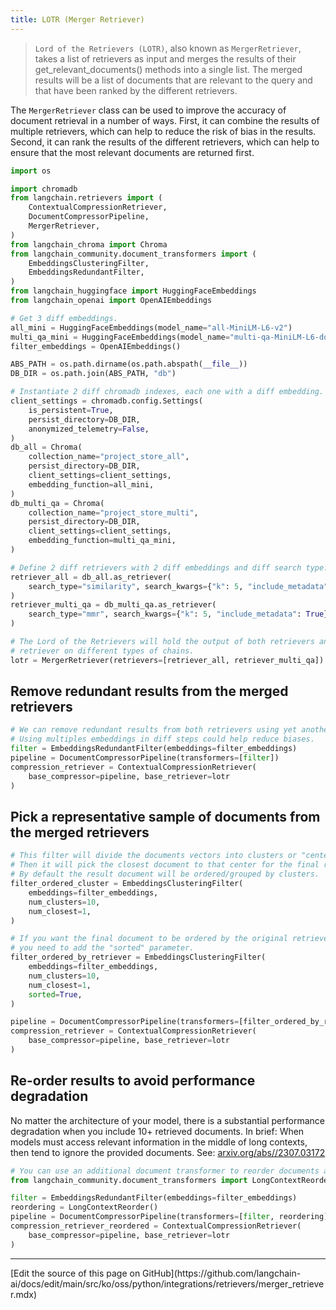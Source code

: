 ```yaml
---
title: LOTR (Merger Retriever)
---
```


>`Lord of the Retrievers (LOTR)`, also known as `MergerRetriever`, takes a list of retrievers as input and merges the results of their get_relevant_documents() methods into a single list. The merged results will be a list of documents that are relevant to the query and that have been ranked by the different retrievers.

The `MergerRetriever` class can be used to improve the accuracy of document retrieval in a number of ways. First, it can combine the results of multiple retrievers, which can help to reduce the risk of bias in the results. Second, it can rank the results of the different retrievers, which can help to ensure that the most relevant documents are returned first.

```python
import os

import chromadb
from langchain.retrievers import (
    ContextualCompressionRetriever,
    DocumentCompressorPipeline,
    MergerRetriever,
)
from langchain_chroma import Chroma
from langchain_community.document_transformers import (
    EmbeddingsClusteringFilter,
    EmbeddingsRedundantFilter,
)
from langchain_huggingface import HuggingFaceEmbeddings
from langchain_openai import OpenAIEmbeddings

# Get 3 diff embeddings.
all_mini = HuggingFaceEmbeddings(model_name="all-MiniLM-L6-v2")
multi_qa_mini = HuggingFaceEmbeddings(model_name="multi-qa-MiniLM-L6-dot-v1")
filter_embeddings = OpenAIEmbeddings()

ABS_PATH = os.path.dirname(os.path.abspath(__file__))
DB_DIR = os.path.join(ABS_PATH, "db")

# Instantiate 2 diff chromadb indexes, each one with a diff embedding.
client_settings = chromadb.config.Settings(
    is_persistent=True,
    persist_directory=DB_DIR,
    anonymized_telemetry=False,
)
db_all = Chroma(
    collection_name="project_store_all",
    persist_directory=DB_DIR,
    client_settings=client_settings,
    embedding_function=all_mini,
)
db_multi_qa = Chroma(
    collection_name="project_store_multi",
    persist_directory=DB_DIR,
    client_settings=client_settings,
    embedding_function=multi_qa_mini,
)

# Define 2 diff retrievers with 2 diff embeddings and diff search type.
retriever_all = db_all.as_retriever(
    search_type="similarity", search_kwargs={"k": 5, "include_metadata": True}
)
retriever_multi_qa = db_multi_qa.as_retriever(
    search_type="mmr", search_kwargs={"k": 5, "include_metadata": True}
)

# The Lord of the Retrievers will hold the output of both retrievers and can be used as any other
# retriever on different types of chains.
lotr = MergerRetriever(retrievers=[retriever_all, retriever_multi_qa])
```

## Remove redundant results from the merged retrievers

```python
# We can remove redundant results from both retrievers using yet another embedding.
# Using multiples embeddings in diff steps could help reduce biases.
filter = EmbeddingsRedundantFilter(embeddings=filter_embeddings)
pipeline = DocumentCompressorPipeline(transformers=[filter])
compression_retriever = ContextualCompressionRetriever(
    base_compressor=pipeline, base_retriever=lotr
)
```

## Pick a representative sample of documents from the merged retrievers

```python
# This filter will divide the documents vectors into clusters or "centers" of meaning.
# Then it will pick the closest document to that center for the final results.
# By default the result document will be ordered/grouped by clusters.
filter_ordered_cluster = EmbeddingsClusteringFilter(
    embeddings=filter_embeddings,
    num_clusters=10,
    num_closest=1,
)

# If you want the final document to be ordered by the original retriever scores
# you need to add the "sorted" parameter.
filter_ordered_by_retriever = EmbeddingsClusteringFilter(
    embeddings=filter_embeddings,
    num_clusters=10,
    num_closest=1,
    sorted=True,
)

pipeline = DocumentCompressorPipeline(transformers=[filter_ordered_by_retriever])
compression_retriever = ContextualCompressionRetriever(
    base_compressor=pipeline, base_retriever=lotr
)
```

## Re-order results to avoid performance degradation

No matter the architecture of your model, there is a substantial performance degradation when you include 10+ retrieved documents.
In brief: When models must access relevant information  in the middle of long contexts, then tend to ignore the provided documents.
See: [arxiv.org/abs//2307.03172](https://arxiv.org/abs//2307.03172)

```python
# You can use an additional document transformer to reorder documents after removing redundancy.
from langchain_community.document_transformers import LongContextReorder

filter = EmbeddingsRedundantFilter(embeddings=filter_embeddings)
reordering = LongContextReorder()
pipeline = DocumentCompressorPipeline(transformers=[filter, reordering])
compression_retriever_reordered = ContextualCompressionRetriever(
    base_compressor=pipeline, base_retriever=lotr
)
```

---

<Callout icon="pen-to-square" iconType="regular">
  [Edit the source of this page on GitHub](https://github.com/langchain-ai/docs/edit/main/src/ko/oss/python/integrations/retrievers/merger_retriever.mdx)
</Callout>
